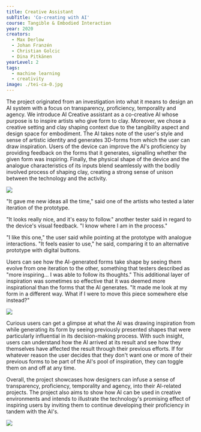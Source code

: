 ---
title: Creative Assistant
subTitle: 'Co-creating with AI'
course: Tangible & Embodied Interaction
year: 2020
creators:
  - Max Derlow
  - Johan Franzén
  - Christian Golcic
  - Dina Pitkänen
yearLevel: 2
tags:
  - machine learning
  - creativity
image: ./tei-ca-0.jpg
---

<MauVideo id="0_bijyvwop" />

The project originated from an investigation into what it means to design an AI system with a focus on transparency, proficiency, temporality and agency. We introduce AI Creative assistant as a co-creative AI whose purpose is to inspire artists who give form to clay. Moreover, we chose a creative setting and clay shaping context due to the tangibility aspect and design space for embodiment. The AI takes note of the user's style and sense of artistic identity and generates 3D-forms from which the user can draw inspiration. Users of the device can improve the AI's proficiency by providing feedback on the forms that it generates, signalling whether the given form was inspiring. Finally, the physical shape of the device and the analogue characteristics of its inputs blend seamlessly with the bodily involved process of shaping clay, creating a strong sense of unison between the technology and the activity. 

![](./tei-ca-1.jpg)

"It gave me new ideas all the time," said one of the artists who tested a later iteration of the prototype.

"It looks really nice, and it's easy to follow." another tester said in regard to the device's visual feedback. "I know where I am in the process."

"I like this one," the user said while pointing at the prototype with analogue interactions. "It feels easier to use," he said, comparing it to an alternative prototype with digital buttons.

Users can see how the AI-generated forms take shape by seeing them evolve from one iteration to the other, something that testers described as "more inspiring... I was able to follow its thoughts." This additional layer of inspiration was sometimes so effective that it was deemed more inspirational than the forms that the AI generates. "It made me look at my form in a different way. What if I were to move this piece somewhere else instead?"

![](./tei-ca-2.jpg)

Curious users can get a glimpse at what the AI was drawing inspiration from while generating its form by seeing previously presented shapes that were particularly influential in its decision-making process. With such insight, users can understand how the AI arrived at its result and see how they themselves have affected the result through their previous efforts. If for whatever reason the user decides that they don't want one or more of their previous forms to be part of the AI's pool of inspiration, they can toggle them on and off at any time.

Overall, the project showcases how designers can infuse a sense of transparency, proficiency, temporality and agency, into their AI-related projects. The project also aims to show how AI can be used in creative environments and intends to illustrate the technology's promising effect of inspiring users by inviting them to continue developing their proficiency in tandem with the AI's.

![](./tei-ca-3.jpg)